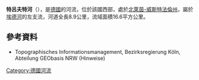 {{Onesource|time=2020-08-14T04:36:46+00:00}}
{{Coord|51|2|12.7|N|8|20|12.7|E|display=title}}

'''特呂夫特河'''（{{lang-de|Trüfte}}），是[[德國|德國]]的河流，位於該國西部，處於[[北萊茵-威斯特法倫州|北萊茵-威斯特法倫州]]，屬於[[埃德河|埃德河]]的左支流，河道全長8.9公里，流域面積16.6平方公里。

==參考資料==
* Topographisches Informationsmanagement, Bezirksregierung Köln, Abteilung GEObasis NRW (Hinweise)

{{Germany-geo-stub}}
[[Category:德國河流|Category:德國河流]]